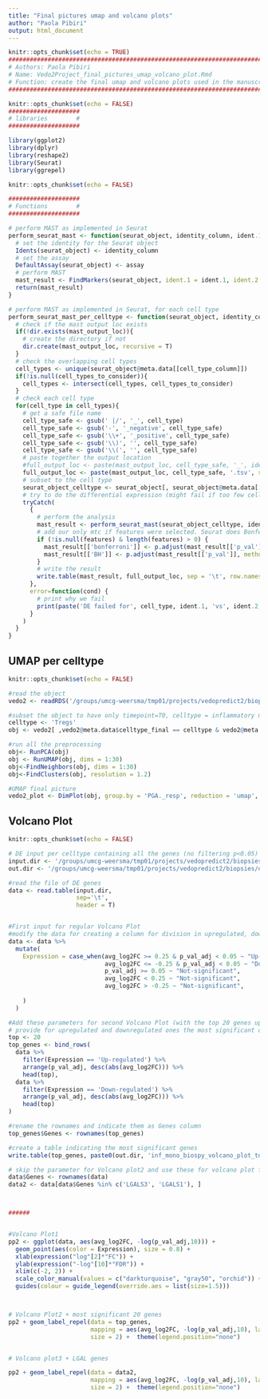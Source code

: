 ```yaml
---
title: "Final pictures umap and volcano plots"
author: "Paola Pibiri"
output: html_document
---
```


```r
knitr::opts_chunk$set(echo = TRUE)
############################################################################################################################
# Authors: Paola Pibiri
# Name: Vedo2Project_final_pictures_umap_volcano_plot.Rmd
# Function: create the final umap and volcano plots used in the manuscript
############################################################################################################################

```


```r
knitr::opts_chunk$set(echo = FALSE)
####################
# libraries        #
####################

library(ggplot2)
library(dplyr)
library(reshape2)
library(Seurat)
library(ggrepel)
```


```r
knitr::opts_chunk$set(echo = FALSE)

####################
# Functions        #
####################

# perform MAST as implemented in Seurat
perform_seurat_mast <- function(seurat_object, identity_column, ident.1, ident.2, min.pct=0.1, assay='RNA', slot='data', features=NULL, logfc_threshold=0){
  # set the identity for the Seurat object
  Idents(seurat_object) <- identity_column
  # set the assay
  DefaultAssay(seurat_object) <- assay
  # perform MAST
  mast_result <- FindMarkers(seurat_object, ident.1 = ident.1, ident.2 = ident.2, test.use = 'MAST', assay='RNA', min.pct = min.pct, slot = slot, features = features, logfc.threshold = logfc_threshold)
  return(mast_result)
}

# perform MAST as implemented in Seurat, for each cell type
perform_seurat_mast_per_celltype <- function(seurat_object, identity_column, ident.1, ident.2, mast_output_loc, cell_type_column='predicted.cell_type.pred2', cell_types_to_consider=NULL, min.pct=0.1, assay='SCT', slot='data', features=NULL, logfc_threshold=0.25){
  # check if the mast output loc exists
  if(!dir.exists(mast_output_loc)){
    # create the directory if not
    dir.create(mast_output_loc, recursive = T)
  }
  # check the overlapping cell types
  cell_types <- unique(seurat_object@meta.data[[cell_type_column]])
  if(!is.null(cell_types_to_consider)){
    cell_types <- intersect(cell_types, cell_types_to_consider)
  }
  # check each cell type
  for(cell_type in cell_types){
    # get a safe file name
    cell_type_safe <- gsub(' |/', '_', cell_type)
    cell_type_safe <- gsub('-', '_negative', cell_type_safe)
    cell_type_safe <- gsub('\\+', '_positive', cell_type_safe)
    cell_type_safe <- gsub('\\)', '', cell_type_safe)
    cell_type_safe <- gsub('\\(', '', cell_type_safe)
    # paste together the output location
    #full_output_loc <- paste(mast_output_loc, cell_type_safe, '_', ident.1, '_vs_', ident.2, '.tsv', sep = '')
    full_output_loc <- paste(mast_output_loc, cell_type_safe, '.tsv', sep = '')
    # subset to the cell type
    seurat_object_celltype <- seurat_object[, seurat_object@meta.data[[cell_type_column]] == cell_type]
    # try to do the differential expression (might fail if too few cells)
    tryCatch(
      {
        # perform the analysis
        mast_result <- perform_seurat_mast(seurat_object_celltype, identity_column, ident.1, ident.2, min.pct, assay, slot = slot, features = features, logfc_threshold = logfc_threshold)
        # add our only mtc if features were selected. Seurat does Bonferroni correction by multiplying the nominal P-value by the number of genes. when we select the genes to test, this is incorrect.
        if (!is.null(features) & length(features) > 0) {
          mast_result[['bonferroni']] <- p.adjust(mast_result[['p_val']], method = 'bonferroni')
          mast_result[['BH']] <- p.adjust(mast_result[['p_val']], method = 'BH')
        }
        # write the result
        write.table(mast_result, full_output_loc, sep = '\t', row.names = T, col.names = T)
      },
      error=function(cond) {
        # print why we fail
        print(paste('DE failed for', cell_type, ident.1, 'vs', ident.2, ':', cond))
      }
    )
  }
}
```

## UMAP per celltype
```r
knitr::opts_chunk$set(echo = FALSE)

#read the object
vedo2 <- readRDS('/groups/umcg-weersma/tmp01/projects/vedopredict2/biopsies/ongoing/seurat_preprocess_samples/objects/vedo2_remerged_resct_20230215.rds')

#subset the object to have only timepoint=T0, celltype = inflammatory monocyes and NKs
celltype <- 'Tregs'
obj <- vedo2[ ,vedo2@meta.data$celltype_final == celltype & vedo2@meta.data$timepoint == 'T0']

#run all the preprocessing
obj<- RunPCA(obj)
obj <- RunUMAP(obj, dims = 1:30)
obj<-FindNeighbors(obj, dims = 1:30)
obj<-FindClusters(obj, resolution = 1.2)

#UMAP final picture
vedo2_plot <- DimPlot(obj, group.by = 'PGA._resp', reduction = 'umap', cols = list('yes' = 'darkturquoise', 'no' = 'orchid'))

```

## Volcano Plot
```r
knitr::opts_chunk$set(echo = FALSE)

# DE input per celltype containing all the genes (no filtering p<0.05) 
input.dir <- '/groups/umcg-weersma/tmp01/projects/vedopredict2/biopsies/ongoing/Monocytes_DE_pathway/biopsy/Inflammatory_Monocytes_all_genes.tsv'
out.dir <- '/groups/umcg-weersma/tmp01/projects/vedopredict2/biopsies/ongoing/Monocytes_DE_pathway/biopsy/'

#read the file of DE genes 
data <- read.table(input.dir, 
                   sep='\t', 
                   header = T)


#First input for regular Volcano Plot
#modify the data for creating a column for division in upregulated, downreulated and not significant genes 
data <- data %>% 
  mutate(
    Expression = case_when(avg_log2FC >= 0.25 & p_val_adj < 0.05 ~ "Up-regulated",
                           avg_log2FC <= -0.25 & p_val_adj < 0.05 ~ "Down-regulated",
                           p_val_adj >= 0.05 ~ "Not-significant",
                           avg_log2FC < 0.25 ~ "Not-significant",
                           avg_log2FC > -0.25 ~ "Not-significant",
                           
    )
  )

#Add these parameters for second Volcano Plot (with the top 20 genes up and down)
# provide for upregulated and downregulated ones the most significant ones 
top <- 20
top_genes <- bind_rows(
  data %>% 
    filter(Expression == 'Up-regulated') %>% 
    arrange(p_val_adj, desc(abs(avg_log2FC))) %>% 
    head(top),
  data %>% 
    filter(Expression == 'Down-regulated') %>% 
    arrange(p_val_adj, desc(abs(avg_log2FC))) %>% 
    head(top)
)

#rename the rownames and indicate them as Genes column
top_genes$Genes <- rownames(top_genes)

#create a table indicating the most significant genes 
write.table(top_genes, paste0(out.dir, 'inf_mono_biospy_volcano_plot_top40.tsv'), col.names = T, row.names = T, sep='\t')

# skip the parameter for Volcano plot2 and use these for volcano plot for specific labels 
data$Genes <- rownames(data)
data2 <- data[data$Genes %in% c('LGALS3', 'LGALS1'), ]



######


#Volcano Plot1
pp2 <- ggplot(data, aes(avg_log2FC, -log(p_val_adj,10))) +
  geom_point(aes(color = Expression), size = 0.8) +
  xlab(expression("log"[2]*"FC")) + 
  ylab(expression("-log"[10]*"FDR")) +
  xlim(c(-2, 2)) +
  scale_color_manual(values = c("darkturquoise", "gray50", "orchid")) +
  guides(colour = guide_legend(override.aes = list(size=1.5)))



# Volcano Plot2 + most significant 20 genes
pp2 + geom_label_repel(data = top_genes,
                       mapping = aes(avg_log2FC, -log(p_val_adj,10), label = Genes),
                       size = 2) +  theme(legend.position="none")


# Volcano plot3 + LGAL genes 

pp2 + geom_label_repel(data = data2,
                       mapping = aes(avg_log2FC, -log(p_val_adj,10), label = Genes),
                       size = 2) +  theme(legend.position="none")

```